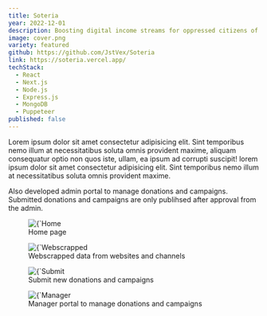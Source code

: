 ```yaml
---
title: Soteria
year: 2022-12-01
description: Boosting digital income streams for oppressed citizens of Myanmar
image: cover.png
variety: featured
github: https://github.com/JstVex/Soteria
link: https://soteria.vercel.app/
techStack:
  - React
  - Next.js
  - Node.js
  - Express.js
  - MongoDB
  - Puppeteer
published: false
---
```


Lorem ipsum dolor sit amet consectetur adipisicing elit. Sint temporibus nemo illum at necessitatibus soluta omnis provident maxime, aliquam consequatur optio non quos iste, ullam, ea ipsum ad corrupti suscipit! lorem ipsum dolor sit amet consectetur adipisicing elit. Sint temporibus nemo illum at necessitatibus soluta omnis provident maxime.

Also developed admin portal to manage donations and campaigns. Submitted donations and campaigns are only publihsed after approval from the admin.

<figure>
    <Image 
        src={`/images/projects/soteria2.png`}
        alt={`Home page`}
        width={593}
        height={305}
        priority
    />
    <figcaption>Home page</figcaption>
</figure>

<figure>
    <Image 
        src={`/images/projects/soteria2.png`}
        alt={`Webscrapped data from websites and channels`}
        width={593}
        height={305}
        priority
    />
    <figcaption>Webscrapped data from websites and channels</figcaption>
</figure>

<figure>
    <Image 
        src={`/images/projects/soteria2.png`}
        alt={`Submit new donations and campaigns`}
        width={593}
        height={305}
        priority
    />
    <figcaption>Submit new donations and campaigns</figcaption>
</figure>

<figure>
    <Image 
        src={`/images/projects/soteria2.png`}
        alt={`Manager portal to manage donations and campaigns`}
        width={593}
        height={305}
        priority
    />
    <figcaption>Manager portal to manage donations and campaigns</figcaption>
</figure>